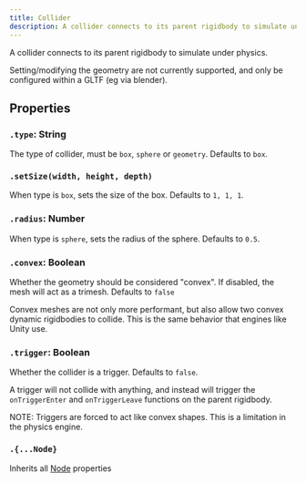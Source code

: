 ```yaml
---
title: Collider
description: A collider connects to its parent rigidbody to simulate under physics.
---
```


A collider connects to its parent rigidbody to simulate under physics.

<Aside>Setting/modifying the geometry are not currently supported, and only be configured within a GLTF (eg via blender).</Aside>

## Properties

### `.type`: String

The type of collider, must be `box`, `sphere` or `geometry`. Defaults to `box`.

### `.setSize(width, height, depth)`

When type is `box`, sets the size of the box. Defaults to `1, 1, 1`.

### `.radius`: Number

When type is `sphere`, sets the radius of the sphere. Defaults to `0.5`.

### `.convex`: Boolean

Whether the geometry should be considered "convex". If disabled, the mesh will act as a trimesh. Defaults to `false`

Convex meshes are not only more performant, but also allow two convex dynamic rigidbodies to collide. This is the same behavior that engines like Unity use.

### `.trigger`: Boolean

Whether the collider is a trigger. Defaults to `false`.

A trigger will not collide with anything, and instead will trigger the `onTriggerEnter` and `onTriggerLeave` functions on the parent rigidbody.

NOTE: Triggers are forced to act like convex shapes. This is a limitation in the physics engine.

### `.{...Node}`

Inherits all [Node](/ref/Node.md) properties
